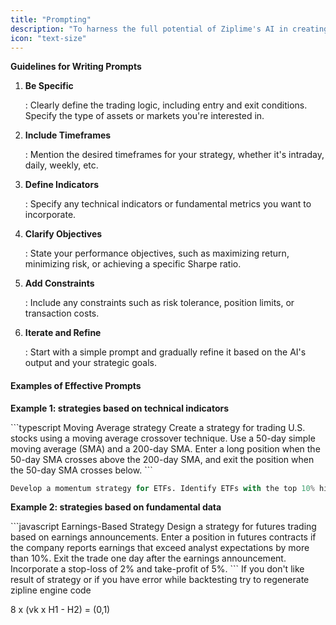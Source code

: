 ```yaml
---
title: "Prompting"
description: "To harness the full potential of Ziplime's AI in creating algorithmic trading strategies, it's essential to write clear and detailed prompts. Here are some guidelines and examples to help you craft effective prompts for strategy development"
icon: "text-size"
---
```


**Guidelines for Writing Prompts**

1. **Be Specific**

   : Clearly define the trading logic, including entry and exit conditions. Specify the type of assets or markets you're interested in.

2. **Include Timeframes**

   : Mention the desired timeframes for your strategy, whether it's intraday, daily, weekly, etc.

3. **Define Indicators**

   : Specify any technical indicators or fundamental metrics you want to incorporate.

4. **Clarify Objectives**

   : State your performance objectives, such as maximizing return, minimizing risk, or achieving a specific Sharpe ratio.

5. **Add Constraints**

   : Include any constraints such as risk tolerance, position limits, or transaction costs.

6. **Iterate and Refine**

   : Start with a simple prompt and gradually refine it based on the AI's output and your strategic goals.

#### Examples of Effective Prompts

**Example 1: strategies based on technical indicators**

<CodeGroup>
  ```typescript Moving Average strategy
  Create a strategy for trading U.S. stocks using a moving average crossover technique. 
  Use a 50-day simple moving average (SMA) and a 200-day SMA. 
  Enter a long position when the 50-day SMA crosses above the 200-day SMA, and 
  exit the position when the 50-day SMA crosses below.
  ```

  ```python Momentum strategy
  Develop a momentum strategy for ETFs. Identify ETFs with the top 10% highest relative strength over the past 6 months. Enter positions in these ETFs and rebalance the portfolio monthly. Target a risk level to maintain a maximum drawdown below 10%. Include transaction costs of 0.1% per trade.
  ```
</CodeGroup>

**Example 2: strategies based on fundamental data**

<CodeGroup>
  ```javascript Earnings-Based Strategy
  Design a strategy for futures trading based on earnings 
  announcements. Enter a position in futures contracts 
  if the company reports earnings that exceed analyst expectations 
  by more than 10%. Exit the trade one day 
  after the earnings announcement. Incorporate a stop-loss of 2% and take-profit of 5%.
  ```
</CodeGroup>

<Tip>
  If you don't like result of strategy or if you have error while backtesting try to regenerate zipline engine code
</Tip>

<Latex>8 x (vk x H1 - H2) = (0,1)</Latex>